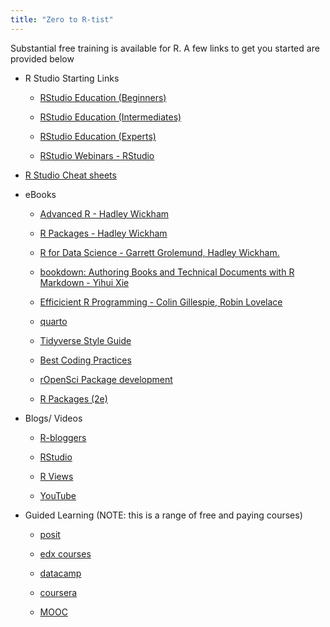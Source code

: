 ```yaml
---
title: "Zero to R-tist"
---
```


Substantial free training is available for R. A few links to get you started are provided below

-   R Studio Starting Links

    -   [RStudio Education (Beginners)](https://education.rstudio.com/learn/beginner/)

    -   [RStudio Education (Intermediates)](https://education.rstudio.com/learn/intermediate/)

    -   [RStudio Education (Experts)](https://education.rstudio.com/learn/expert/)

    -   [RStudio Webinars - RStudio](https://www.rstudio.com/resources/webinars/)

-   [R Studio Cheat sheets](https://rstudio.com/resources/cheatsheets/)

-   eBooks

    -   [Advanced R - Hadley Wickham](https://adv-r.hadley.nz/)

    -   [R Packages - Hadley Wickham](http://r-pkgs.had.co.nz/)

    -   [R for Data Science - Garrett Grolemund, Hadley Wickham.](https://r4ds.had.co.nz/)

    -   [bookdown: Authoring Books and Technical Documents with R Markdown - Yihui Xie](https://bookdown.org/yihui/bookdown/)

    -   [Efficicient R Programming - Colin Gillespie, Robin Lovelace](https://bookdown.org/csgillespie/efficientR/)

    -   [quarto](https://quarto.org)

    -   [Tidyverse Style Guide](https://style.tidyverse.org/)

    -   [Best Coding Practices](https://bookdown.org/content/d1e53ac9-28ce-472f-bc2c-f499f18264a3/)
    -   [rOpenSci Package development](https://devguide.ropensci.org/building.html)
    
    -   [R Packages (2e)](https://r-pkgs.org)

-   Blogs/ Videos

    -   [R-bloggers](https://www.r-bloggers.com/)

    -   [RStudio](https://www.rstudio.com/blog/)

    -   [R Views](https://rviews.rstudio.com/)

    -   [YouTube](https://www.youtube.com/results?search_query=R+language)

-   Guided Learning (NOTE: this is a range of free and paying courses)

    -   [posit](Learn%20R%20&%20Python%20for%20Data%20Science%20with%20Posit%20Academy)

    -   [edx courses](https://www.edx.org/learn/r-programming)

    -   [datacamp](https://www.datacamp.com/)

    -   [coursera](https://www.coursera.org/learn/r-programming)

    -   [MOOC](https://www.mooc-list.com/tags/r-programming)
